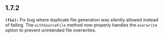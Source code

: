 ## 1.7.2
**`(fix):`** Fix bug where duplicate file generation was silently allowed instead of failing. The `withSourceFile` method now properly 
handles the `overwrite` option to prevent unintended file overwrites.


